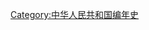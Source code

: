 {{Commonscat|2012 in China}}
{{Year in country category|2|0|1|2|中國|亞洲||}}
[[Category:中华人民共和国编年史|Category:中华人民共和国编年史]]